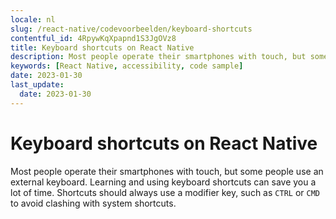 ```yaml
---
locale: nl
slug: /react-native/codevoorbeelden/keyboard-shortcuts
contentful_id: 4RpywKqXpapnd1S3JgOVz8
title: Keyboard shortcuts on React Native
description: Most people operate their smartphones with touch, but some people use an external keyboard.
keywords: [React Native, accessibility, code sample]
date: 2023-01-30
last_update:
  date: 2023-01-30
---
```


# Keyboard shortcuts on React Native

Most people operate their smartphones with touch, but some people use an external keyboard. Learning and using keyboard shortcuts can save you a lot of time. Shortcuts should always use a modifier key, such as `CTRL` or `CMD` to avoid clashing with system shortcuts.

<CodeSample id="keyboard-shortcuts" platform="react native" locale="nl"/>
